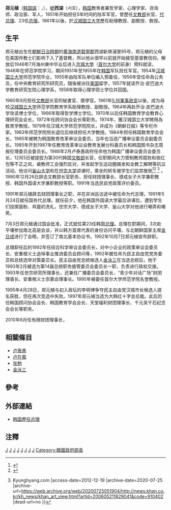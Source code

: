 {{Infobox Korean name
|hangul=정원식
|hanja=鄭元植
|rr=Jeong Won-sig
|mr=Jung Won-sik
|hangulho=서호
|hanjaho=西湖
|rrho=Seo-Ho
|mrho=Suh-ho
|tablewidth=265
|color=lavender
}}

'''郑元植'''（[[韩国語|韩国語]]：{{lang|ko|'''정원식'''}}，{{bd|1928年|8月5日|2020年|4月12日|catIdx=Chung}}），[[號|號]]'''西湖'''（서호），[[韩国|韩国]]教育者兼哲学家、心理学家、咨询师、政治家、军人，1951年开始担任5年时间的陆军军官，曾歷任[[韩国教育科学技术部|文教部]]长官、[[韩国总理列表|代总理]]、23任[[韩国总理列表|总理]]。1961年以後，於[[汉城国立大学|汉城国立大学]]歷任助理教授、副敎授、敎授。

== 生平 ==
郑元植出生在[[朝鮮日治時期|朝鮮日治時期]]的[[黄海南道|黄海南道]][[载寧郡|载寧郡]]西湖新焕浦里95号，郑元植的父母在美国传教士们影响下入了基督教，所以他从很早以前就开始接受基督教信仰。解放后1946年7月海州東中毕业后进入[[京城帝國大學|京城大學]]（[[首尔大学|首尔大学]]的前身）预科就读，1948年在师范学院学习，期间1951年至1955年在[[韩国|韩国]]军队担任军官。1954年[[汉城国立大学|汉城国立大学]]师范学院毕业，1955年由陆军队单位编入预备役，1956年受任命為公务员，任中央教育研究所研究员，隨後被派往[[美国|美国]]留学，1957年就读乔治·皮巴迪大学教育研究生院心理学系，1958年取得心理学硕士学位并回国。

1960年8月担任[[韩国教育科学技术部|文教部]]长官的秘書官、奬學官。1961年[[5.16軍事政变|5.16軍事政变]]以後，成为母校[[汉城国立大学|汉城国立大学]]师范学院教育学系助理教授、副敎授。1964年再赴乔治·皮巴迪大学攻读博士学位，1966年取得哲学博士学位。1970年以后任韩国教育学会教育心理研究会会长，1972年任顾问协会会长等职务。1974年，獲汉城国立大学聘用為敎育学教授。1979年任汉城大学师范学院院长，并成为《朝鲜日报》等专栏作家。1983年师范学院院长退位后继续担任大学教授。1984年担任韩国敎育学会会长，1985年被聘为韩国敎育改革审议会委员，当年也当选广播审议委员会副委员长。1985年开到1987年任教育改革审议会教育发展分科委员长和韩国图书杂志周报伦理委员会委员长。1988年2月卢泰愚政府任命他为韩国广播审议委员会委员长，12月5日被提拔为第30代韩国[[韩国教育科学技术部|文敎部]]长官，任职期间大力管制教师腐败和收红包等不正之风，被教师工会强烈反对，并发起学生运动圈揭发和全教工解聘等抗议活动。他访问[[釜山大学|釜山大学]]和在[[世宗大学|世宗大学]]讲课时，乘坐的轿车被学生们监禁推倒<ref>{{Cite web |url=http://media.daum.net/politics/others/view.html?cateid=1020&newsid=20071118144509242&p=newsis |title=Daum 미디어다음 - 뉴스<!-- 봇이 따온 제목 --> |accessdate=2012-12-19 |archive-date=2015-04-02 |archive-url=https://web.archive.org/web/20150402142303/http://media.daum.net/politics/others/view.html?cateid=1020&newsid=20071118144509242&p=newsis |dead-url=no }}</ref><ref>{{Cite web |url=http://media.daum.net/politics/others/view.html?cateid=1020&newsid=20060521223613185&p=hani |title=Daum 미디어다음 - 뉴스<!-- 봇이 따온 제목 --> |accessdate=2012-12-19 |archive-date=2015-04-02 |archive-url=https://web.archive.org/web/20150402184400/http://media.daum.net/politics/others/view.html?cateid=1020&newsid=20060521223613185&p=hani |dead-url=no }}</ref> <ref>{{Cite web |url=http://news.khan.co.kr/kh_news/khan_art_view.html?artid=200605211829041&code=910402 |title=경향닷컴 {{!}} Kyunghyang.com<!-- 봇이 따온 제목 --> |access-date=2012-12-19 |archive-date=2020-07-25 |archive-url=https://web.archive.org/web/20200725051904/http://news.khan.co.kr/kh_news/khan_art_view.html?artid=200605211829041&code=910402 |dead-url=no }}</ref> 。1990年12月26日辞去文教部长官职务，担任财团理事长、德成女子大学兼职教授、韩国外国语大学兼职教授等职。1991年当选民自党政策评价委员。

1991年郑元植辞去财团理事长之职，并在非洲巡访途中被任命为代总理，1991年5月24日就任国务代总理。就任前夕，他在韩国外国语大学最后讲课后，遭到学生们投掷面粉、鸡蛋的洗礼，世宗大学、德成女子大学、釜山大学对他进行嘲弄和嘲笑。

7月3日郑元植通过国会批准，正式就任第23任韩国[[总理|总理]]。总理在职期间，3次赴平壤参加南北高层会谈，并以韩方首席代表的身份访问平壤，与北朝鲜国家主席[[金日成|金日成]]进行了会晤，并签订了南北基本协议书。1992年10月7日郑元植宣布辞职。

总理卸任后的1992年任综合科学审议会委员长，对中小企业的政策审议会委员长、安重根义士追悼事业推进委员会顾问等，1992年被任命为民主自由党党务委员和总统选举对策委员长。民主自由党总统候选人[[金泳三|金泳三]]在当选总统后，他于1993年2月被选为第14届总统职务接管委员会委员长一职，负责进行政权交接。1993年任世宗研究所理事长，还兼任广播委员会委员长、“青少年对话广场”财团理事长、安重根义士崇慕会理事长。1995年被委任首尔大学师范学院名誉教授。

1995年4月28日，郑元植与初入政坛的李明博争夺民主自由党汉城市长候选人提名获胜，但在再次竞选中失败。1997年郑元植当选为大韩红十字会总裁。此后历任韩国顾问协会会长、韩国教育学会会长、天堂福利财团理事长、千元吴千石纪念会会长等职务。

2010年6月任有限财团理事长，

== 相關條目 ==
* [[卢泰愚|卢泰愚]]
* [[卢在鳳|卢在鳳]]
* [[张勉|张勉]]
* [[金泳三|金泳三]]

== 參考 ==
{{Reflist}}

== 外部連結 ==
* [http://www.pmo.go.kr/kor.do?menuSID=33# 韩国歷任总理] {{Wayback|url=http://www.pmo.go.kr/kor.do?menuSID=33 |date=20101212105955 }}

== 注釋 ==
{{reflist}}
{{start box}}
{{s-off}}
{{s-before|金永植}}
{{s-title|[[韩国教育科学技术部|文教部]]长官|第30代：1988年12月5日-1990年12月26日}}
{{s-after|尹享燮(윤형섭)}}
{{s-before|[[卢在鳳|卢在鳳]]}}
{{s-title|[[韩国总理|韩国总理]]|代理:1991年5月24日-1991年7月7日<br/>第23代：1991年7月8日-1992年10月7日}}
{{s-after|[[玄勝钟|玄勝钟]]}}
{{s-before|[[姜英勋|姜英勋]]}}
{{s-title|大韩红十字会总裁|第12代：1997年8月-2000年7月}}
{{s-after|張忠植}}
{{end box}}
{{韩国国务总理}}
[[Category:朝鮮日治時期人物|J]]
[[Category:韩国国务总理|J]]
[[Category:韩国教育家|J]]
[[Category:軍事人物|J]]
[[Category:韩国反共主義者|J]]
[[Category:首爾大學校友|J]]
[[Category:黃海南道出身人物|J]]
[[Category:鄭姓|J]]
[[Category:韓國政府部長|Category:韓國政府部長]]
